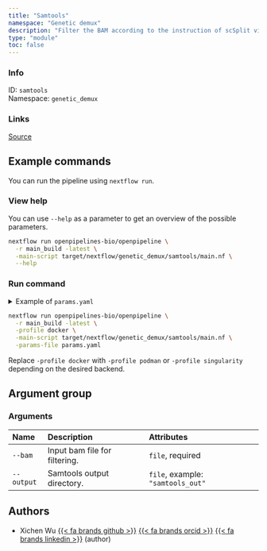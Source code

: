 ```yaml
---
title: "Samtools"
namespace: "Genetic demux"
description: "Filter the BAM according to the instruction of scSplit via Samtools."
type: "module"
toc: false
---
```


::: {.column-margin}

### Info

ID: `samtools`  
Namespace: `genetic_demux`

### Links
[Source](https://github.com/openpipelines-bio/openpipeline/blob/main_build/./src/genetic_demux/samtools){.btn-action .btn-sm .btn-info .btn role="button"}

:::



## Example commands

You can run the pipeline using `nextflow run`.

### View help

You can use `--help` as a parameter to get an overview of the possible parameters.

```bash
nextflow run openpipelines-bio/openpipeline \
  -r main_build -latest \
  -main-script target/nextflow/genetic_demux/samtools/main.nf \
  --help
```

### Run command

<details>
<summary>Example of `params.yaml`</summary>
```yaml
# Arguments
bam: # please fill in - example: "path/to/file"
# output: "$id.$key.output.output"

# Nextflow input-output arguments
publish_dir: # please fill in - example: "output/"
# param_list: "my_params.yaml"
```
</details>

```bash
nextflow run openpipelines-bio/openpipeline \
  -r main_build -latest \
  -profile docker \
  -main-script target/nextflow/genetic_demux/samtools/main.nf \
  -params-file params.yaml
```

:::{.callout-note}
Replace `-profile docker` with `-profile podman` or `-profile singularity` depending on the desired backend.
:::

## Argument group

### Arguments

|Name       |Description                   |Attributes                        |
|:----------|:-----------------------------|:---------------------------------|
|`--bam`    |Input bam file for filtering. |`file`, required                  |
|`--output` |Samtools output directory.    |`file`, example: `"samtools_out"` |

## Authors


  * Xichen Wu [{{< fa brands github >}}](https://github.com/wxicu) [{{< fa brands orcid >}}](https://orcid.org/0009-0008-2168-4508) [{{< fa brands linkedin >}}](https://linkedin.com/in/xichen-wu) (author)
